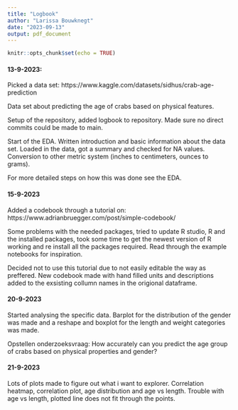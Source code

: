 ```yaml
---
title: "Logbook"
author: "Larissa Bouwknegt"
date: "2023-09-13"
output: pdf_document
---
```


```r
knitr::opts_chunk$set(echo = TRUE)
```


#### 13-9-2023:

Picked a data set:\newline
https://www.kaggle.com/datasets/sidhus/crab-age-prediction
\newline

Data set about predicting the age of crabs based on physical features.  

Setup of the repository, added logbook to repository. Made sure no direct commits could be made to main. 

Start of the EDA. Written introduction and basic information about the data set. Loaded in the data, got a summary and checked for NA values. Conversion to other metric system (inches to centimeters, ounces to grams). 

For more detailed steps on how this was done see the EDA.


#### 15-9-2023
Added a codebook through a tutorial on: https://www.adrianbruegger.com/post/simple-codebook/ 

Some problems with the needed packages, tried to update R studio, R and the installed packages, took some time to get the newest version of R working and re install all the packages required. Read through the example notebooks for inspiration. 

Decided not to use this tutorial due to not easily editable the way as preffered. New codebook made with hand filled units and descriptions added to the exsisting collumn names in the origional dataframe. 

#### 20-9-2023
Started analysing the specific data. Barplot for the distribution of the gender was made and a reshape and boxplot for the length and weight categories was made. 

Opstellen onderzoeksvraag: How accurately can you predict the age group of crabs based on physical properties and gender?

#### 21-9-2023
Lots of plots made to figure out what i want to explorer. Correlation heatmap, correlation plot, age distribution and age vs length. Trouble with age vs length, plotted line does not fit through the points. 

